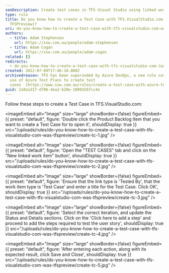 ```yaml
---
seoDescription: Create test cases in TFS Visual Studio using linked work items and iterations to streamline your testing process.
type: rule
title: Do you know how to create a Test Case with TFS.VisualStudio.com (was
  TFSPreview)?
uri: do-you-know-how-to-create-a-test-case-with-tfs-visualstudio-com-was-tfspreview
authors:
  - title: Adam Stephensen
    url: https://ssw.com.au/people/adam-stephensen
  - title: Adam Cogan
    url: https://ssw.com.au/people/adam-cogan
related: []
redirects:
  - do-you-know-how-to-create-a-test-case-with-tfs-visualstudio-com-(was-tfspreview)
created: 2012-07-09T17:46:10.000Z
archivedreason: TFS has been superseded by Azure DevOps, a new rule covers the
  use of Azure Test Plans to create test
  cases  [https://www.ssw.com.au/rules/create-a-test-case-with-azure-test-plans](/create-a-test-case-with-azure-test-plans)
guid: 2a9a1d17-d786-4ea2-b20e-1099156fcc4e
---
```


Follow these steps to create a Test Case in TFS.VisualStudio.com:

<imageEmbed
  alt="Image"
  size="large"
  showBorder={false}
  figureEmbed={{
    preset: "default",
    figure: 'Double click the Product Backlog Item that you want to create a Test Case for to open it',
    shouldDisplay: true
  }}
  src="/uploads/rules/do-you-know-how-to-create-a-test-case-with-tfs-visualstudio-com-was-tfspreview/create-tc-1.jpg"
/>


<imageEmbed
  alt="Image"
  size="large"
  showBorder={false}
  figureEmbed={{
    preset: "default",
    figure: 'Open the "TEST CASES" tab and click on the "New linked work item" button',
    shouldDisplay: true
  }}
  src="/uploads/rules/do-you-know-how-to-create-a-test-case-with-tfs-visualstudio-com-was-tfspreview/create-tc-2.jpg"
/>


<imageEmbed
  alt="Image"
  size="large"
  showBorder={false}
  figureEmbed={{
    preset: "default",
    figure: 'Ensure that the link type is \'Tested By\', that the work item type is \'Test Case\' and enter a title for the Test Case. Click OK',
    shouldDisplay: true
  }}
  src="/uploads/rules/do-you-know-how-to-create-a-test-case-with-tfs-visualstudio-com-was-tfspreview/create-tc-3.jpg"
/>


<imageEmbed
  alt="Image"
  size="large"
  showBorder={false}
  figureEmbed={{
    preset: "default",
    figure: 'Select the correct iteration, and update the Status and Details sections. Click on the \'Click here to add a step\' and proceed to add the steps required to test the user story',
    shouldDisplay: true
  }}
  src="/uploads/rules/do-you-know-how-to-create-a-test-case-with-tfs-visualstudio-com-was-tfspreview/create-tc-4.jpg"
/>


<imageEmbed
  alt="Image"
  size="large"
  showBorder={false}
  figureEmbed={{
    preset: "default",
    figure: 'After entering each action, along with its expected result, click Save and Close',
    shouldDisplay: true
  }}
  src="/uploads/rules/do-you-know-how-to-create-a-test-case-with-tfs-visualstudio-com-was-tfspreview/create-tc-5.jpg"
/>